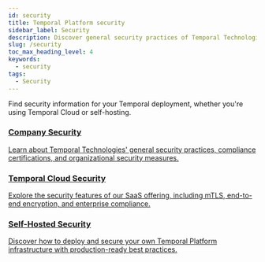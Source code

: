 ```yaml
---
id: security
title: Temporal Platform security
sidebar_label: Security
description: Discover general security practices of Temporal Technologies, SaaS security with Temporal Cloud, and how to self-host a secure Temporal Platform on our security pages.
slug: /security
toc_max_heading_level: 4
keywords:
  - security
tags:
  - Security
---
```


Find security information for your Temporal deployment, whether you're using Temporal Cloud or self-hosting.

<div className="pattern-grid">
  <a href="https://trust.temporal.io" className="pattern-card">
    <div className="pattern-content">
      <h3>Company Security</h3>
      <p>Learn about Temporal Technologies' general security practices, compliance certifications, and organizational security measures.</p>
    </div>
  </a>

<a href="/cloud/security" className="pattern-card">
    <div className="pattern-content">
      <h3>Temporal Cloud Security</h3>
      <p>Explore the security features of our SaaS offering, including mTLS, end-to-end encryption, and enterprise compliance.</p>
    </div>
  </a>

<a href="/self-hosted-guide/security" className="pattern-card">
    <div className="pattern-content">
      <h3>Self-Hosted Security</h3>
      <p>Discover how to deploy and secure your own Temporal Platform infrastructure with production-ready best practices.</p>
    </div>
  </a>
</div>

<style jsx>{`
  .security-cards-container {
    margin: 2rem 0;
  }

  .security-cards-grid {
    display: grid;
    grid-template-columns: repeat(auto-fit, minmax(300px, 1fr));
    gap: 2rem;
    margin-top: 2rem;
  }

  .security-card {
    background: linear-gradient(135deg, #ffffff 0%, #fafbfc 100%);
    border: 1px solid #e1e8ed;
    border-radius: 12px;
    padding: 2rem;
    transition: all 0.3s ease;
    box-shadow: 0 2px 8px rgba(0, 0, 0, 0.04);
    position: relative;
    overflow: hidden;
  }

  .security-card::before {
    content: '';
    position: absolute;
    top: 0;
    left: 0;
    right: 0;
    height: 4px;
    background: linear-gradient(90deg, #444ce7 0%, #b664ff 100%);
  }

  .security-card:hover {
    transform: translateY(-4px);
    box-shadow: 0 8px 24px rgba(68, 76, 231, 0.12);
    border-color: #444ce7;
  }

  .security-card-header h3 {
    margin: 0 0 0.5rem 0;
    font-size: 1.375rem;
    font-weight: 600;
    color: #1a1b23;
    line-height: 1.3;
  }

  .security-card-divider {
    width: 40px;
    height: 3px;
    background: linear-gradient(90deg, #444ce7 0%, #b664ff 100%);
    border-radius: 2px;
    margin-bottom: 1.5rem;
  }

  .security-card-body p {
    color: #5d6b7d;
    line-height: 1.6;
    margin-bottom: 1.5rem;
    font-size: 0.95rem;
  }

  .security-card-button {
    display: inline-flex;
    align-items: center;
    gap: 0.5rem;
    color: #444ce7;
    text-decoration: none;
    font-weight: 500;
    font-size: 0.95rem;
    transition: all 0.2s ease;
    padding: 0.5rem 0;
  }

  .security-card-button:hover {
    color: #3730a3;
    text-decoration: none;
    transform: translateX(2px);
  }

  .security-card-button svg {
    transition: transform 0.2s ease;
  }

  .security-card-button:hover svg {
    transform: translateX(2px);
  }

  @media (max-width: 768px) {
    .security-cards-grid {
      grid-template-columns: 1fr;
      gap: 1.5rem;
    }

    .security-card {
      padding: 1.5rem;
    }
  }
`}</style>